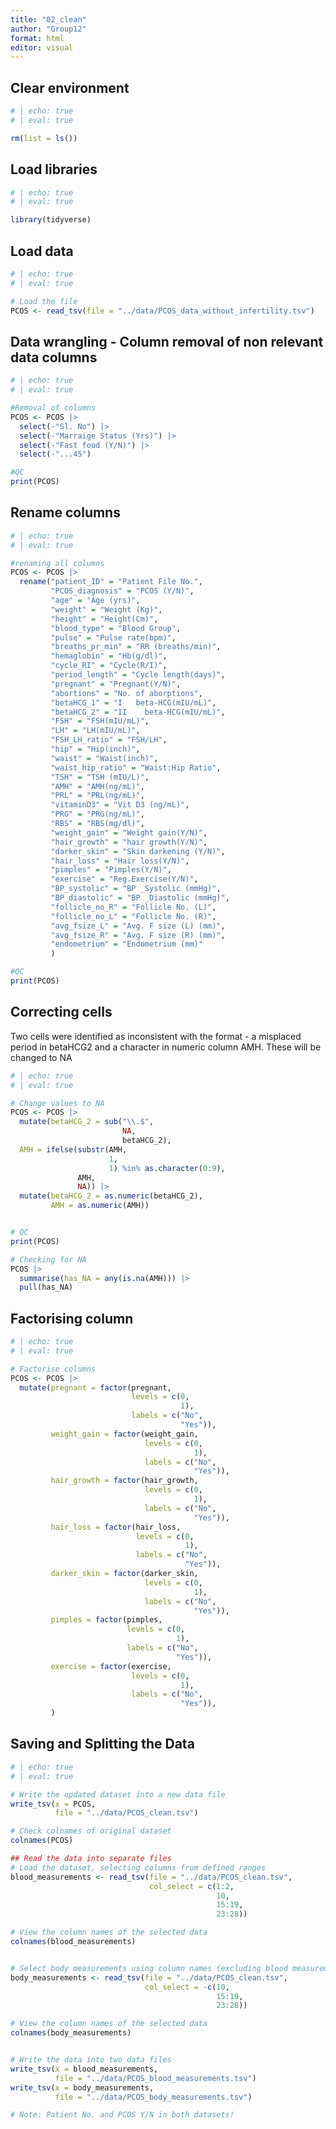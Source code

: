 ```yaml
---
title: "02_clean"
author: "Group12"
format: html
editor: visual
---
```


## Clear environment

```r
# | echo: true
# | eval: true

rm(list = ls())

```

## Load libraries

```r
# | echo: true
# | eval: true

library(tidyverse)
```

## Load data

```r
# | echo: true
# | eval: true

# Load the file
PCOS <- read_tsv(file = "../data/PCOS_data_without_infertility.tsv")

```

## Data wrangling - Column removal of non relevant data columns

```r
# | echo: true
# | eval: true

#Removal of columns
PCOS <- PCOS |>
  select(-"Sl. No") |> 
  select(-"Marraige Status (Yrs)") |> 
  select(-"Fast food (Y/N)") |> 
  select(-"...45")

#QC
print(PCOS)
```

## Rename columns

```r
# | echo: true
# | eval: true

#renaming all columns
PCOS <- PCOS |> 
  rename("patient_ID" = "Patient File No.",
         "PCOS_diagnosis" = "PCOS (Y/N)",
         "age" = "Age (yrs)",
         "weight" = "Weight (Kg)",
         "height" = "Height(Cm)",
         "blood_type" = "Blood Group",
         "pulse" = "Pulse rate(bpm)",
         "breaths_pr_min" = "RR (breaths/min)",
         "hemaglobin" = "Hb(g/dl)",
         "cycle_RI" = "Cycle(R/I)",
         "period_length" = "Cycle length(days)",
         "pregnant" = "Pregnant(Y/N)",
         "abortions" = "No. of aborptions",
         "betaHCG_1" = "I   beta-HCG(mIU/mL)",
         "betaHCG_2" = "II    beta-HCG(mIU/mL)",
         "FSH" = "FSH(mIU/mL)",
         "LH" = "LH(mIU/mL)",
         "FSH_LH_ratio" = "FSH/LH",
         "hip" = "Hip(inch)",
         "waist" = "Waist(inch)",
         "waist_hip_ratio" = "Waist:Hip Ratio",
         "TSH" = "TSH (mIU/L)",
         "AMH" = "AMH(ng/mL)",
         "PRL" = "PRL(ng/mL)",
         "vitaminD3" = "Vit D3 (ng/mL)",
         "PRG" = "PRG(ng/mL)",
         "RBS" = "RBS(mg/dl)",
         "weight_gain" = "Weight gain(Y/N)",
         "hair_growth" = "hair growth(Y/N)",
         "darker_skin" = "Skin darkening (Y/N)",
         "hair_loss" = "Hair loss(Y/N)",
         "pimples" = "Pimples(Y/N)",
         "exercise" = "Reg.Exercise(Y/N)",
         "BP_systolic" = "BP _Systolic (mmHg)",
         "BP_diastolic" = "BP _Diastolic (mmHg)",
         "follicle_no_R" = "Follicle No. (L)",
         "follicle_no_L" = "Follicle No. (R)",
         "avg_fsize_L" = "Avg. F size (L) (mm)",
         "avg_fsize_R" = "Avg. F size (R) (mm)",
         "endometrium" = "Endometrium (mm)"
         ) 

#QC
print(PCOS)
```

## Correcting cells 

Two cells were identified as inconsistent with the format - a misplaced period in betaHCG2 and a character in numeric column AMH. These will be changed to NA

```r
# | echo: true
# | eval: true

# Change values to NA
PCOS <- PCOS |> 
  mutate(betaHCG_2 = sub("\\.$", 
                         NA, 
                         betaHCG_2),
  AMH = ifelse(substr(AMH, 
                      1, 
                      1) %in% as.character(0:9), 
               AMH, 
               NA)) |>  
  mutate(betaHCG_2 = as.numeric(betaHCG_2),
         AMH = as.numeric(AMH))


# QC
print(PCOS)

# Checking for NA
PCOS |> 
  summarise(has_NA = any(is.na(AMH))) |> 
  pull(has_NA)


```

## Factorising column

```r
# | echo: true
# | eval: true

# Factorise columns
PCOS <- PCOS |> 
  mutate(pregnant = factor(pregnant, 
                           levels = c(0,
                                      1), 
                           labels = c("No",
                                      "Yes")),
         weight_gain = factor(weight_gain, 
                              levels = c(0,
                                         1), 
                              labels = c("No", 
                                         "Yes")),
         hair_growth = factor(hair_growth, 
                              levels = c(0,
                                         1), 
                              labels = c("No", 
                                         "Yes")),
         hair_loss = factor(hair_loss, 
                            levels = c(0,
                                       1), 
                            labels = c("No", 
                                       "Yes")),
         darker_skin = factor(darker_skin, 
                              levels = c(0,
                                         1), 
                              labels = c("No",
                                         "Yes")),
         pimples = factor(pimples, 
                          levels = c(0,
                                     1), 
                          labels = c("No", 
                                     "Yes")),
         exercise = factor(exercise, 
                           levels = c(0,
                                      1), 
                           labels = c("No", 
                                      "Yes")),
         )

```

## Saving and Splitting the Data

```r
# | echo: true
# | eval: true

# Write the updated dataset into a new data file
write_tsv(x = PCOS,
          file = "../data/PCOS_clean.tsv")

# Check colnames of original dataset
colnames(PCOS)

## Read the data into separate files
# Load the dataset, selecting columns from defined ranges 
blood_measurements <- read_tsv(file = "../data/PCOS_clean.tsv",
                               col_select = c(1:2,
                                              10,
                                              15:19,
                                              23:28))

# View the column names of the selected data
colnames(blood_measurements)


# Select body measurements using column names (excluding blood measurements)
body_measurements <- read_tsv(file = "../data/PCOS_clean.tsv",
                              col_select = -c(10,
                                              15:19,
                                              23:28))

# View the column names of the selected data
colnames(body_measurements)


# Write the data into two data files
write_tsv(x = blood_measurements,
          file = "../data/PCOS_blood_measurements.tsv")
write_tsv(x = body_measurements,
          file = "../data/PCOS_body_measurements.tsv")

# Note: Patient No. and PCOS Y/N in both datasets!
```
